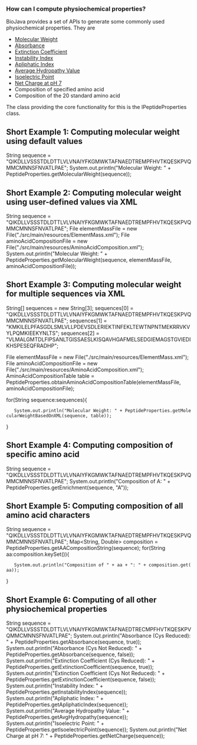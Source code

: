 === How can I compute physiochemical properties? ===

BioJava provides a set of APIs to generate some commonly used physiochemical properties. They are 
<ul>
   <li>[http://biojava.org/wiki/BioJava:CookBook:AAPROP:molecularweight Molecular Weight]</li>
   <li>[http://biojava.org/wiki/BioJava:CookBook:AAPROP:absorbanceandextinctioncoefficient Absorbance]</li>
   <li>[http://biojava.org/wiki/BioJava:CookBook:AAPROP:absorbanceandextinctioncoefficient Extinction Coefficient]</li>
   <li>[http://biojava.org/wiki/BioJava:CookBook:AAPROP:instabilityindex Instability Index]</li>
   <li>[http://biojava.org/wiki/BioJava:CookBook:AAPROP:apliphaticindex Apliphatic Index]</li>
   <li>[http://biojava.org/wiki/BioJava:CookBook:AAPROP:averagehydropathyvalue Average Hydropathy Value]</li>
   <li>[http://biojava.org/wiki/BioJava:CookBook:AAPROP:isoelectricpoint Isoelectric Point]</li>
   <li>[http://biojava.org/wiki/BioJava:CookBook:AAPROP:netcharge Net Charge at pH 7]</li>
   <li>Composition of specified amino acid</li>
   <li>Composition of the 20 standard amino acid</li>
</ul>

The class providing the core functionality for this is the IPeptideProperties class.

==Short Example 1: Computing molecular weight using default values ==

<java>
String sequence = "QIKDLLVSSSTDLDTTLVLVNAIYFKGMWKTAFNAEDTREMPFHVTKQESKPVQMMCMNNSFNVATLPAE";
System.out.println("Molecular Weight: " + PeptideProperties.getMolecularWeight(sequence));
</java>

==Short Example 2: Computing molecular weight using user-defined values via XML==

<java>
String sequence = "QIKDLLVSSSTDLDTTLVLVNAIYFKGMWKTAFNAEDTREMPFHVTKQESKPVQMMCMNNSFNVATLPAE";
File elementMassFile = new File("./src/main/resources/ElementMass.xml");
File aminoAcidCompositionFile = new File("./src/main/resources/AminoAcidComposition.xml");
System.out.println("Molecular Weight: " + PeptideProperties.getMolecularWeight(sequence, elementMassFile, aminoAcidCompositionFile));
</java>

==Short Example 3: Computing molecular weight for multiple sequences via XML==

<java>
String[] sequences = new String[3];
sequences[0] = "QIKDLLVSSSTDLDTTLVLVNAIYFKGMWKTAFNAEDTREMPFHVTKQESKPVQMMCMNNSFNVATLPAE";
sequences[1] = "KMKILELPFASGDLSMLVLLPDEVSDLERIEKTINFEKLTEWTNPNTMEKRRVKVYLPQMKIEEKYNLTS";
sequences[2] = "VLMALGMTDLFIPSANLTGISSAESLKISQAVHGAFMELSEDGIEMAGSTGVIEDIKHSPESEQFRADHP";

File elementMassFile = new File("./src/main/resources/ElementMass.xml");
File aminoAcidCompositionFile = new File("./src/main/resources/AminoAcidComposition.xml");
AminoAcidCompositionTable table = PeptideProperties.obtainAminoAcidCompositionTable(elementMassFile, aminoAcidCompositionFile);

for(String sequence:sequences){
    System.out.println("Molecular Weight: " + PeptideProperties.getMolecularWeightBasedOnXML(sequence, table));
}
</java>

==Short Example 4: Computing composition of specific amino acid==

<java>
String sequence = "QIKDLLVSSSTDLDTTLVLVNAIYFKGMWKTAFNAEDTREMPFHVTKQESKPVQMMCMNNSFNVATLPAE";
System.out.println("Composition of A: " + PeptideProperties.getEnrichment(sequence, "A"));
</java>

==Short Example 5: Computing composition of all amino acid characters==

<java>
String sequence = "QIKDLLVSSSTDLDTTLVLVNAIYFKGMWKTAFNAEDTREMPFHVTKQESKPVQMMCMNNSFNVATLPAE";
Map<String, Double> composition = PeptideProperties.getAACompositionString(sequence);
for(String aa:composition.keySet()){
	System.out.println("Composition of " + aa + ": " + composition.get(aa));
}
</java>

==Short Example 6: Computing of all other physiochemical properties==

<java>
String sequence = "QIKDLLVSSSTDLDTTLVLVNAIYFKGMWKTAFNAEDTRECMPFHVTKQESKPVQMMCMNNSFNVATLPAE";
System.out.println("Absorbance (Cys Reduced): " + PeptideProperties.getAbsorbance(sequence, true));
System.out.println("Absorbance (Cys Not Reduced): " + PeptideProperties.getAbsorbance(sequence, false));
System.out.println("Extinction Coefficient (Cys Reduced): " + PeptideProperties.getExtinctionCoefficient(sequence, true));
System.out.println("Extinction Coefficient (Cys Not Reduced): " + PeptideProperties.getExtinctionCoefficient(sequence, false));
System.out.println("Instability Index: " + PeptideProperties.getInstabilityIndex(sequence));
System.out.println("Apliphatic Index: " + PeptideProperties.getApliphaticIndex(sequence));
System.out.println("Average Hydropathy Value: " + PeptideProperties.getAvgHydropathy(sequence));
System.out.println("Isoelectric Point: " + PeptideProperties.getIsoelectricPoint(sequence));
System.out.println("Net Charge at pH 7: " + PeptideProperties.getNetCharge(sequence));
</java>